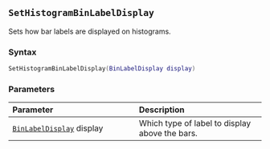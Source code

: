 ::: {.minipage data-latex="{\textwidth}"}
## `SetHistogramBinLabelDisplay`

Sets how bar labels are displayed on histograms.

### Syntax {-}

``` .lua
SetHistogramBinLabelDisplay(BinLabelDisplay display)
```

### Parameters {-}

**Parameter** | **Description**
| :-- | :-- |
| [`BinLabelDisplay`](#binlabeldisplay) display | Which type of label to display above the bars. |
:::
